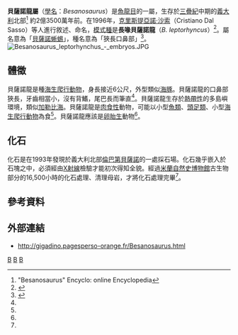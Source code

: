 {{Automatic Taxobox
| taxon = Besanosaurus
| authority = Dal Sasso, 1996
| fossil_range =  {{Fossil range|247.2|235.0|ref=<ref name=PaleobiologyDatabase>{{cite web |url=http://fossilworks.org/?a=taxonInfo&taxon_no=170856 |title=†Besanosaurus Dal Sasso and Pinna 1996 (ichthyosaur) |work=Paleobiology Database |publisher=Fossilworks |accessdate=11 August 2017 |archive-date=2016-04-06 |archive-url=https://web.archive.org/web/20160406143703/http://fossilworks.org/?a=taxonInfo&taxon_no=170856 |dead-url=no }}</ref>}}
| image = Besanosaurus.JPG
| image_caption = 貝薩諾龍的化石
| type_species = '''長喙貝薩諾龍<br>''Besanosaurus leptorhyncus'''''
| type_species_authority = Dal Sasso, 1996 
}}

'''貝薩諾龍屬'''（[[學名|學名]]：''Besanosaurus''）是[[魚龍目|魚龍目]]的一屬，生存於[[三疊紀|三疊紀]]中期的[[義大利|義大利]]北部<ref name="ref1">"Besanosaurus" Encyclo: online Encyclopedia</ref>
約2億3500萬年前。在1996年，[[克里斯提亞諾·沙索|克里斯提亞諾·沙索]]（Cristiano Dal Sasso）等人進行敘述、命名，[[模式種|模式種]]是'''長喙貝薩諾龍'''（''B. leptorhyncus''）<ref name="ref3">{{Cite web |url=http://www.enchantedlearning.com/subjects/dinosaurs/glossary/indexbe.shtml |title="Besanosaurus" Dinosaur and Paleontology Dictionary |access-date=2012-07-19 |archive-date=2021-05-07 |archive-url=https://web.archive.org/web/20210507203647/https://www.enchantedlearning.com/subjects/dinosaurs/glossary/indexbe.shtml |dead-url=no }}</ref>。屬名意為「[[貝薩諾|貝薩諾]][[蜥蜴|蜥蜴]]」，種名意為「狹長口鼻部」<ref name="ref2">{{Cite web |url=http://www.tantiauguri.net/ricerche/dinosauri_GB.htm |title="Besanosaurus: A six-meter-long Icthyosaur from Northern Italy" La Tua Enciclopedia on-line |access-date=2012-07-19 |archive-date=2010-02-20 |archive-url=https://web.archive.org/web/20100220053718/http://www.tantiauguri.net/ricerche/dinosauri_GB.htm |dead-url=yes }}</ref>。
[[File:Besanosaurus_leptorhynchus_-_embryos.JPG|thumb]] 
==體徵==
貝薩諾龍是種[[海生爬行動物|海生爬行動物]]，身長接近6公尺，外型類似[[海豚|海豚]]。貝薩諾龍的口鼻部狹長，牙齒相當小，沒有背鰭，尾巴長而筆直<ref name="ref2"/>。貝薩諾龍生存於[[熱帶性|熱帶性]]的多島嶼環境，類似[[加勒比海|加勒比海]]。貝薩諾龍是[[肉食性|肉食性]]動物，可能以小型[[魚類|魚類]]、[[頭足類|頭足類]]、小型[[海生爬行動物|海生爬行動物]]為食<ref name="ref3"/>。貝薩諾龍應該是[[卵胎生|卵胎生]]動物<ref name="ref2"/>。

==化石==
化石是在1993年發現於義大利北部[[倫巴第|倫巴第]][[貝薩諾|貝薩諾]]的一處採石場。化石幾乎嵌入於石塊之中，必須經由[[X射線|X射線]]檢驗才能初次得知全貌。經過[[米蘭自然史博物館|米蘭自然史博物館]]古生物部分的16,500小時的化石處理、清理母岩，才將化石處理完畢<ref name="ref2"/>。

==參考資料==
{{reflist}}

==外部連結==
* http://gigadino.pagesperso-orange.fr/Besanosaurus.html {{Wayback|url=http://gigadino.pagesperso-orange.fr/Besanosaurus.html |date=20160222121103 }}
{{魚龍形下綱|I.}}
{{Taxonbar}}
[[Category:三疊紀爬行動物|B]]
[[Category:魚龍目|B]]
[[Category:_1996年描述的分类群|B]]